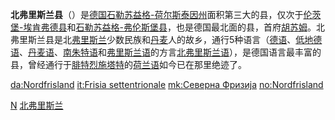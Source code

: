 {{noteTA|G1=德国地名|G2=Landkreis|G3=单位}}
{{德国县级行政单位
| 县徽图 = Image:DEU Kreis Nordfriesland COA.svg
| 在德国内的位置图 = Image:Lage des Kreises Nordfriesland in Deutschland.png
| 所属联邦州 = 石勒苏益格-荷尔斯泰因州
| 所属行政区 = 
| 首府 = 胡苏姆
| 面积 = 2082.96
| 人口 = 163,960
| 统计时间 = 2015年12月31日
| 人口密度 = 79
| 汽车牌号 = NF
| 下设城镇 = 8个市、127个镇
| 政府地址 = Marktstraße 6<br />25813 Husum
| 政府网站 = www.nordfriesland.de
| 在州内的位置图 = Image:Schleswig holstein nf.png
|}}

'''北弗里斯兰县'''（{{lang-de|Kreis Nordfriesland}}）是[[德国|德国]][[石勒苏益格-荷尔斯泰因州|石勒苏益格-荷尔斯泰因州]]面积第三大的县，仅次于[[伦茨堡-埃肯弗德县|伦茨堡-埃肯弗德县]]和[[石勒苏益格-弗伦斯堡县|石勒苏益格-弗伦斯堡县]]，也是德国最北面的县，首府[[胡苏姆|胡苏姆]]。北弗里斯兰县是北[[弗里斯兰|弗里斯兰]]少数民族和[[丹麦|丹麦]]人的故乡，通行5种语言（[[德语|德语]]、[[低地德语|低地德语]]、[[丹麦语|丹麦语]]、[[南朱特语|南朱特语]]和[[弗里斯兰语|弗里斯兰语]]的方言[[北弗里斯兰语|北弗里斯兰语]]），是德国语言最丰富的县，曾经通行于[[腓特烈施塔特|腓特烈施塔特]]的[[荷兰语|荷兰语]]如今已在那里绝迹了。
{{石勒苏益格-荷尔斯泰因州行政区划}}
{{Authority control}}
[[Category:石勒苏益格-荷尔斯泰因州的县|N]]
[[Category:北弗里斯兰|]]

[[da:Nordfrisland|da:Nordfrisland]]
[[it:Frisia_settentrionale|it:Frisia settentrionale]]
[[mk:Северна_Фризија|mk:Северна Фризија]]
[[no:Nordfrisland|no:Nordfrisland]]
